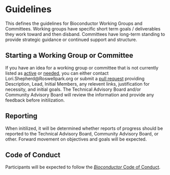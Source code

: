 # Guidelines

This defines the guidelines for Bioconductor Working Groups and
Committees. Working groups have specific short term goals / deliverables they
work toward and then disband. Committees have long-term standing to provide
strategic guidance or continued support and structure.


## Starting a Working Group or Committee {.unnumbered}

If you have an idea for a working group or committee that is not currently
listed as [active](#currently-active-working-groups-committees) or
[needed](#needed-working-groups-committees), you can either contact
Lori.Shepherd@Roswellpark.org or submit a [pull
request](https://github.com/Bioconductor/BiocWorkingGroups/pulls) providing
Description, Lead, Initial Members, any relevent links, justification for
necessity, and initial goals. The Technical Advisory Board and/or Community
Advisory Board will review the information and provide any feedback before
initilization.

## Reporting {.unnumbered}

When initilized, it will be determined whether reports of progress should be
reported to the Technical Advisory Board, Community Advisory Board, or
other. Forward movement on objectives and goals will be expected.

## Code of Conduct {.unnumbered}

Participants will be expected to follow the [_Bioconductor_ Code of Conduct](http://bioconductor.org/about/code-of-conduct/).

